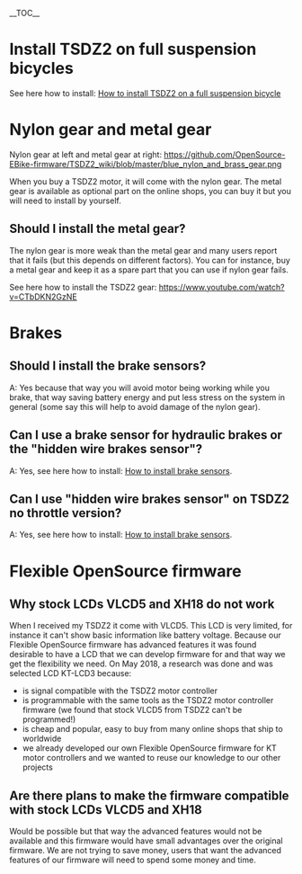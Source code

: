 __TOC__

= Install TSDZ2 on full suspension bicycles =

See here how to install: [[How to install TSDZ2 on a full suspension bicycle]]

= Nylon gear and metal gear =
Nylon gear at left and metal gear at right:
[[https://github.com/OpenSource-EBike-firmware/TSDZ2_wiki/blob/master/blue_nylon_and_brass_gear.png]]

When you buy a TSDZ2 motor, it will come with the nylon gear. The metal gear is available as optional part on the online shops, you can buy it but you will need to install by yourself.

== Should I install the metal gear? ==
The nylon gear is more weak than the metal gear and many users report that it fails (but this depends on different factors). You can for instance, buy a metal gear and keep it as a spare part that you can use if nylon gear fails.

See here how to install the TSDZ2 gear: https://www.youtube.com/watch?v=CTbDKN2GzNE 

= Brakes =

== Should I install the brake sensors? ==
A: Yes because that way you will avoid motor being working while you brake, that way saving battery energy and put less stress on the system in general (some say this will help to avoid damage of the nylon gear).

== Can I use a brake sensor for hydraulic brakes or the "hidden wire brakes sensor"? ==
A: Yes, see here how to install: [[How to install brake sensors]].

== Can I use "hidden wire brakes sensor" on TSDZ2 no throttle version? ==
A: Yes, see here how to install: [[How to install brake sensors]].

= Flexible OpenSource firmware =

== Why stock LCDs VLCD5 and XH18 do not work ==

When I received my TSDZ2 it come with VLCD5. This LCD is very limited, for instance it can't show basic information like battery voltage.
Because our Flexible OpenSource firmware has advanced features it was found desirable to have a LCD that we can develop firmware for and that way we get the flexibility we need. On May 2018, a research was done and was selected LCD KT-LCD3 because:
* is signal compatible with the TSDZ2 motor controller
* is programmable with the same tools as the TSDZ2 motor controller firmware (we found that stock VLCD5 from TSDZ2 can't be programmed!)
* is cheap and popular, easy to buy from many online shops that ship to worldwide
* we already developed our own Flexible OpenSource firmware for KT motor controllers and we wanted to reuse our knowledge to our other projects

== Are there plans to make the firmware compatible with stock LCDs VLCD5 and XH18 ==

Would be possible but that way the advanced features would not be available and this firmware would have small advantages over the original firmware. We are not trying to save money, users that want the advanced features of our firmware will need to spend some money and time.